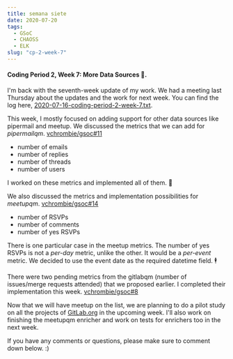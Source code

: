 ```yaml
---
title: semana siete
date: 2020-07-20
tags: 
  - GSoC
  - CHAOSS
  - ELK
slug: "cp-2-week-7"
---
```


#### Coding Period 2, Week 7: More Data Sources 🤹.

I'm back with the seventh-week update of my work. We had a meeting last Thursday about the updates and the work for next week. You can find the log here, [2020-07-16-coding-period-2-week-7.txt](https://github.com/vchrombie/gsoc/blob/master/meetings/2020-07-16-coding-period-2-week-7.txt).

This week, I mostly focused on adding support for other data sources like pipermail and meetup. We discussed the metrics that we can add for _pipermailqm_. [vchrombie/gsoc#11](https://github.com/vchrombie/gsoc/issues/11)
  - number of emails
  - number of replies
  - number of threads
  - number of users

I worked on these metrics and implemented all of them. 💯

We also discussed the metrics and implementation possibilities for _meetupqm_. [vchrombie/gsoc#14](https://github.com/vchrombie/gsoc/issues/14)
  - number of RSVPs
  - number of comments
  - number of yes RSVPs

There is one particular case in the meetup metrics. The number of yes RSVPs is not a _per-day_ metric, unlike the other. It would be a _per-event_ metric. We decided to use the event date as the required datetime field. 🕴️

There were two pending metrics from the gitlabqm (number of issues/merge requests attended) that we proposed earlier. I completed their implementation this week. [vchrombie/gsoc#8](https://github.com/vchrombie/gsoc/issues/8)

Now that we will have meetup on the list, we are planning to do a pilot study on all the projects of [GitLab.org](https://gitlab.com/gitlab-org/) in the upcoming week. I'll also work on finishing the meetupqm enricher and work on tests for enrichers too in the next week.

If you have any comments or questions, please make sure to comment down below. :)
